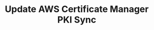 ---
title: "Update AWS Certificate Manager PKI Sync"
openapi: "PATCH /api/v1/pki/syncs/aws-certificate-manager/{pkiSyncId}"
---